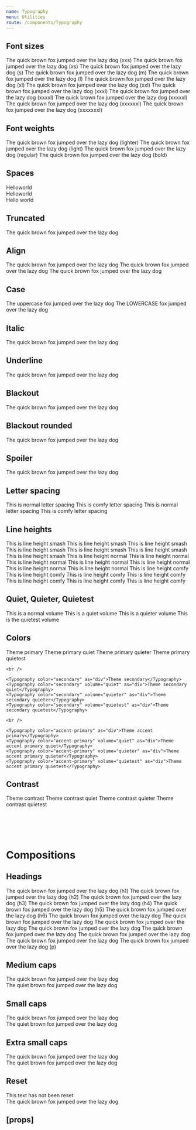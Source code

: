 ```yaml
---
name: Typography
menu: Utilities
route: /components/Typography
---
```



<PageTitle title="Typography" src="components/Typography" />

## Font sizes

<Playground>
  <Rhythm wrapper="div" my={1}>
    <Typography size="xxs">The quick brown fox jumped over the lazy dog (xxs)</Typography>
  </Rhythm>
  <Rhythm wrapper="div" my={1}>
    <Typography size="xs">The quick brown fox jumped over the lazy dog (xs)</Typography>
  </Rhythm>
  <Rhythm wrapper="div" my={1}>
    <Typography size="s">The quick brown fox jumped over the lazy dog (s)</Typography>
  </Rhythm>
  <Rhythm wrapper="div" my={1}>
    <Typography size="m">The quick brown fox jumped over the lazy dog (m)</Typography>
  </Rhythm>
  <Rhythm wrapper="div" my={1}>
    <Typography size="l">The quick brown fox jumped over the lazy dog (l)</Typography>
  </Rhythm>
  <Rhythm wrapper="div" my={1}>
    <Typography size="xl">The quick brown fox jumped over the lazy dog (xl)</Typography>
  </Rhythm>
  <Rhythm wrapper="div" my={1}>
    <Typography size="xxl">The quick brown fox jumped over the lazy dog (xxl)</Typography>
  </Rhythm>
  <Rhythm wrapper="div" my={1}>
    <Typography size="xxxl">The quick brown fox jumped over the lazy dog (xxxl)</Typography>
  </Rhythm>
  <Rhythm wrapper="div" my={1}>
    <Typography size="xxxxl">The quick brown fox jumped over the lazy dog (xxxxl)</Typography>
  </Rhythm>
  <Rhythm wrapper="div" my={1}>
    <Typography size="xxxxxl">The quick brown fox jumped over the lazy dog (xxxxxl)</Typography>
  </Rhythm>
  <Rhythm wrapper="div" my={1}>
    <Typography size="xxxxxxl">The quick brown fox jumped over the lazy dog (xxxxxxl)</Typography>
  </Rhythm>
  <Rhythm wrapper="div" my={1}>
    <Typography size="xxxxxxxl">The quick brown fox jumped over the lazy dog (xxxxxxxl)</Typography>
  </Rhythm>
</Playground>

## Font weights

<Playground>
  <Rhythm wrapper="div" my={1}>
    <Typography size="l" weight="lighter">
      The quick brown fox jumped over the lazy dog (lighter)
    </Typography>
  </Rhythm>
  <Rhythm wrapper="div" my={1}>
    <Typography size="l" weight="light">
      The quick brown fox jumped over the lazy dog (light)
    </Typography>
  </Rhythm>
  <Rhythm wrapper="div" my={1}>
    <Typography size="l" weight="regular">
      The quick brown fox jumped over the lazy dog (regular)
    </Typography>
  </Rhythm>
  <Rhythm wrapper="div" my={1}>
    <Typography size="l" weight="bold">
      The quick brown fox jumped over the lazy dog (bold)
    </Typography>
  </Rhythm>
</Playground>

## Spaces

<Playground>
  <div>
    Hello<Typography variants={['space-before']}>world</Typography>
  </div>
  <div>
    <Typography variants={['space-after']}>Hello</Typography>world
  </div>
  <div>
    <Typography variants={['space-after', 'small-caps']}>Hello</Typography>
    <Typography variants={['space-before', 'xxl']}>world</Typography>
  </div>
</Playground>

## Truncated

<Playground>
  <Typography variants="truncated" as="div" style={{ width: '140px' }}>
    The quick brown fox jumped over the lazy dog
  </Typography>
</Playground>

## Align

<Playground>
  <Typography align="left" as="div">
    The quick brown fox jumped over the lazy dog
  </Typography>
  <Typography align="center" as="div">
    The quick brown fox jumped over the lazy dog
  </Typography>
  <Typography align="right" as="div">
    The quick brown fox jumped over the lazy dog
  </Typography>
</Playground>

## Case

<Playground>
  <Typography variants="uppercase" as="div">
    The uppercase fox jumped over the lazy dog
  </Typography>
  <Typography variants="lowercase" as="div">
    The LOWERCASE fox jumped over the lazy dog
  </Typography>
</Playground>

## Italic

<Playground>
  <Typography variants="italic">The quick brown fox jumped over the lazy dog</Typography>
</Playground>

## Underline

<Playground>
  <Typography variants="underline">The quick brown fox jumped over the lazy dog</Typography>
</Playground>

## Blackout

<Playground>
  <Typography variants="blackout">The quick brown fox jumped over the lazy dog</Typography>
</Playground>

## Blackout rounded

<Playground>
  <Typography variants="blackout-rounded">The quick brown fox jumped over the lazy dog</Typography>
</Playground>

## Spoiler

<Playground>
  <Typography variants="spoiler">The quick brown fox jumped over the lazy dog</Typography>
</Playground>

## Letter spacing

<Playground>
  <Typography as="div">This is normal letter spacing</Typography>
  <Typography variants="letter-spacing-comfy" as="div">
    This is comfy letter spacing
  </Typography>
  <Typography variants="uppercase" as="div">
    This is normal letter spacing
  </Typography>
  <Typography variants={['letter-spacing-comfy', 'uppercase']} as="div">
    This is comfy letter spacing
  </Typography>
</Playground>

## Line heights

<Playground>
  <Rhythm my={2} style={{ maxWidth: '400px' }}>
    <Typography as="div" variants="line-height-smash">
      This is line height smash This is line height smash This is line height smash This is line height smash This is
      line height smash This is line height smash This is line height smash
    </Typography>
    <Typography as="div" variants="line-height-normal">
      This is line height normal This is line height normal This is line height normal This is line height normal This
      is line height normal This is line height normal This is line height normal
    </Typography>
    <Typography as="div" variants="line-height-comfy">
      This is line height comfy This is line height comfy This is line height comfy This is line height comfy This is
      line height comfy This is line height comfy This is line height comfy
    </Typography>
  </Rhythm>
</Playground>

## Quiet, Quieter, Quietest

<Playground>
  <Typography as="div">This is a normal volume</Typography>
  <Typography volume="quiet" as="div">
    This is a quiet volume
  </Typography>
  <Typography volume="quieter" as="div">
    This is a quieter volume
  </Typography>
  <Typography volume="quietest" as="div">
    This is the quietest volume
  </Typography>
</Playground>

## Colors

<Playground>
  <ThemeWrapper>
    <Typography color="primary" as="div">Theme primary</Typography>
    <Typography color="primary" volume="quiet" as="div">Theme primary quiet</Typography>
    <Typography color="primary" volume="quieter" as="div">Theme primary quieter</Typography>
    <Typography color="primary" volume="quietest" as="div">Theme primary quietest</Typography>

    <br />

    <Typography color="secondary" as="div">Theme secondary</Typography>
    <Typography color="secondary" volume="quiet" as="div">Theme secondary quiet</Typography>
    <Typography color="secondary" volume="quieter" as="div">Theme secondary quieter</Typography>
    <Typography color="secondary" volume="quietest" as="div">Theme secondary quietest</Typography>

    <br />

    <Typography color="accent-primary" as="div">Theme accent primary</Typography>
    <Typography color="accent-primary" volume="quiet" as="div">Theme accent primary quiet</Typography>
    <Typography color="accent-primary" volume="quieter" as="div">Theme accent primary quieter</Typography>
    <Typography color="accent-primary" volume="quietest" as="div">Theme accent primary quietest</Typography>

  </ThemeWrapper>
</Playground>

## Contrast

<Playground>
  <ThemeWrapper contrast>
    <Typography color="contrast" as="div">
      Theme contrast
    </Typography>
    <Typography color="contrast" volume="quiet" as="div">
      Theme contrast quiet
    </Typography>
    <Typography color="contrast" volume="quieter" as="div">
      Theme contrast quieter
    </Typography>
    <Typography color="contrast" volume="quietest" as="div">
      Theme contrast quietest
    </Typography>
  </ThemeWrapper>
</Playground>

# <br />

# Compositions

## Headings

<Playground>
  <Rhythm my={2}>
    <Typography heading="h1">The quick brown fox jumped over the lazy dog (h1)</Typography>
    <Typography heading="h2">The quick brown fox jumped over the lazy dog (h2)</Typography>
    <Typography heading="h3">The quick brown fox jumped over the lazy dog (h3)</Typography>
    <Typography heading="h4">The quick brown fox jumped over the lazy dog (h4)</Typography>
    <Typography heading="h5">The quick brown fox jumped over the lazy dog (h5)</Typography>
    <Typography heading="h6">The quick brown fox jumped over the lazy dog (h6)</Typography>
    <Typography heading="p">
      The quick brown fox jumped over the lazy dog The quick brown fox jumped over the lazy dog The quick brown fox
      jumped over the lazy dog The quick brown fox jumped over the lazy dog The quick brown fox jumped over the lazy dog
      The quick brown fox jumped over the lazy dog The quick brown fox jumped over the lazy dog The quick brown fox
      jumped over the lazy dog (p)
    </Typography>
  </Rhythm>
</Playground>

## Medium caps

<Playground>
  <Typography variants={['medium-caps']}>The quick brown fox jumped over the lazy dog</Typography>
</Playground>

<div style="height: 50px" />

<Playground>
  <Typography variants={['medium-caps']} volume="quiet">
    The quiet brown fox jumped over the lazy dog
  </Typography>
</Playground>

## Small caps

<Playground>
  <Typography variants={['small-caps']}>The quick brown fox jumped over the lazy dog</Typography>
</Playground>

<div style="height: 50px" />

<Playground>
  <Typography variants={['small-caps']} volume="quiet">
    The quiet brown fox jumped over the lazy dog
  </Typography>
</Playground>

## Extra small caps

<Playground>
  <Typography variants={['xsmall-caps']}>The quick brown fox jumped over the lazy dog</Typography>
</Playground>

<div style="height: 50px" />

<Playground>
  <Typography variants={['xsmall-caps']} volume="quiet">
    The quiet brown fox jumped over the lazy dog
  </Typography>
</Playground>

## Reset

<Playground>
  <div
    style={{
      fontSize: '14px',
      fontWeight: 'bold',
      fontStyle: 'italic',
      letterSpacing: '1.5px',
      textTransform: 'uppercase',
    }}
  >
    <div>This text has not been reset.</div>
    <Typography variants={['reset']}>The quick brown fox jumped over the lazy dog</Typography>
  </div>
</Playground>

## \[props\]

<Props of={Typography} />
